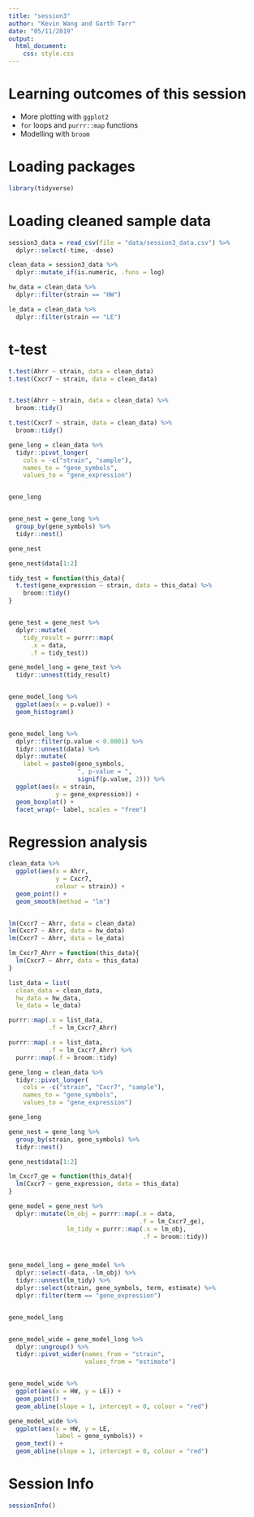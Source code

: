 ```yaml
---
title: "session3"
author: "Kevin Wang and Garth Tarr"
date: "05/11/2019"
output:
  html_document:
    css: style.css
---
```




# Learning outcomes of this session

+ More plotting with `ggplot2`
+ `for` loops and `purrr::map` functions
+ Modelling with `broom`



# Loading packages

```r
library(tidyverse)
```


# Loading cleaned sample data

```r
session3_data = read_csv(file = "data/session3_data.csv") %>% 
  dplyr::select(-time, -dose)

clean_data = session3_data %>% 
  dplyr::mutate_if(is.numeric, .funs = log)

hw_data = clean_data %>% 
  dplyr::filter(strain == "HW")

le_data = clean_data %>% 
  dplyr::filter(strain == "LE")
```


# t-test

```r
t.test(Ahrr ~ strain, data = clean_data)
t.test(Cxcr7 ~ strain, data = clean_data)


t.test(Ahrr ~ strain, data = clean_data) %>% 
  broom::tidy()

t.test(Cxcr7 ~ strain, data = clean_data) %>% 
  broom::tidy()
```




```r
gene_long = clean_data %>%
  tidyr::pivot_longer(
    cols = -c("strain", "sample"),
    names_to = "gene_symbols",
    values_to = "gene_expression")


gene_long


gene_nest = gene_long %>% 
  group_by(gene_symbols) %>% 
  tidyr::nest()

gene_nest

gene_nest$data[1:2]

tidy_test = function(this_data){
  t.test(gene_expression ~ strain, data = this_data) %>% 
    broom::tidy()
}


gene_test = gene_nest %>% 
  dplyr::mutate(
    tidy_result = purrr::map(
      .x = data,
      .f = tidy_test))

gene_model_long = gene_test %>% 
  tidyr::unnest(tidy_result)


gene_model_long %>% 
  ggplot(aes(x = p.value)) +
  geom_histogram()


gene_model_long %>% 
  dplyr::filter(p.value < 0.0001) %>% 
  tidyr::unnest(data) %>% 
  dplyr::mutate(
    label = paste0(gene_symbols, 
                   ", p-value = ", 
                   signif(p.value, 2))) %>% 
  ggplot(aes(x = strain, 
             y = gene_expression)) +
  geom_boxplot() +
  facet_wrap(~ label, scales = "free")
```



# Regression analysis

```r
clean_data %>% 
  ggplot(aes(x = Ahrr,
             y = Cxcr7,
             colour = strain)) +
  geom_point() +
  geom_smooth(method = "lm")


lm(Cxcr7 ~ Ahrr, data = clean_data)
lm(Cxcr7 ~ Ahrr, data = hw_data)
lm(Cxcr7 ~ Ahrr, data = le_data)

lm_Cxcr7_Ahrr = function(this_data){
  lm(Cxcr7 ~ Ahrr, data = this_data)
}

list_data = list(
  clean_data = clean_data, 
  hw_data = hw_data,
  le_data = le_data)

purrr::map(.x = list_data, 
           .f = lm_Cxcr7_Ahrr)

purrr::map(.x = list_data, 
           .f = lm_Cxcr7_Ahrr) %>% 
  purrr::map(.f = broom::tidy)
```




```r
gene_long = clean_data %>%
  tidyr::pivot_longer(
    cols = -c("strain", "Cxcr7", "sample"),
    names_to = "gene_symbols",
    values_to = "gene_expression")

gene_long

gene_nest = gene_long %>% 
  group_by(strain, gene_symbols) %>% 
  tidyr::nest()

gene_nest$data[1:2]

lm_Cxcr7_ge = function(this_data){
  lm(Cxcr7 ~ gene_expression, data = this_data)
}

gene_model = gene_nest %>% 
  dplyr::mutate(lm_obj = purrr::map(.x = data, 
                                    .f = lm_Cxcr7_ge),
                lm_tidy = purrr::map(.x = lm_obj,
                                     .f = broom::tidy))



gene_model_long = gene_model %>% 
  dplyr::select(-data, -lm_obj) %>% 
  tidyr::unnest(lm_tidy) %>% 
  dplyr::select(strain, gene_symbols, term, estimate) %>% 
  dplyr::filter(term == "gene_expression")


gene_model_long


gene_model_wide = gene_model_long %>% 
  dplyr::ungroup() %>% 
  tidyr::pivot_wider(names_from = "strain",
                     values_from = "estimate")


gene_model_wide %>% 
  ggplot(aes(x = HW, y = LE)) +
  geom_point() +
  geom_abline(slope = 1, intercept = 0, colour = "red")

gene_model_wide %>% 
  ggplot(aes(x = HW, y = LE,
             label = gene_symbols)) +
  geom_text() +
  geom_abline(slope = 1, intercept = 0, colour = "red")
```





# Session Info
```r
sessionInfo()
```

